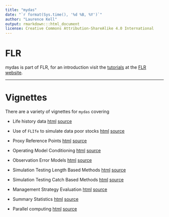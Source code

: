 ```yaml
---
title: "mydas"
date: "`r format(Sys.time(), '%d %B, %Y')`"
author: "Laurence Kell"
output: rmarkdown:::html_document
license: Creative Commons Attribution-ShareAlike 4.0 International
---
```


# FLR

mydas is part of FLR, for an introduction visit the [tutorials](http://www.flr-project.org/#tutorials) at the [FLR website](http://flr-project.org).

---------------


# Vignettes

There are a variety of vignettes for `mydas` covering

- Life history data [html](    https://3o2y9wugzp1kfxr5hvzgzq-on.drv.tw/MyDas/doc/html/mydas_data.html)  [source]()

- Use of `FLIfe` to simulate data poor stocks [html](http://www.flr-project.org/doc/Using_information_on_life_history_relationships.html) [source](https://github.com/flr/doc/blob/master/Life_history_relationships.Rmd)

- Proxy Reference Points [html](https://3o2y9wugzp1kfxr5hvzgzq-on.drv.tw/MyDas/doc/html/mydas_proxies.html) [source](mydas_proxies.Rmd)

- Operating Model Conditioning [html](https://drive.google.com/drive/folders/1DhzQ2mQ52rcaRwq8J7q4fSuFVoehF8DK?usp=sharing/mydas_conditioning.html) [source](mydas_conditioning.Rmd)

- Observation Error Models  [html](https://3o2y9wugzp1kfxr5hvzgzq-on.drv.tw/MyDas/doc/html/mydas_oem.html)  [source](mydas_oem.Rmd)

- Simulation Testing Length Based Methods [html](https://3o2y9wugzp1kfxr5hvzgzq-on.drv.tw/MyDas/doc/html/mydas-.html) [source](mydas_lbspr.Rmd)

- Simulation Testing Catch Based Methods [html](https://3o2y9wugzp1kfxr5hvzgzq-on.drv.tw/MyDas/doc/html/mydas-.html) [source](mydas_sra.Rmd)

- Management Strategy Evaluation [html](https://3o2y9wugzp1kfxr5hvzgzq-on.drv.tw/MyDas/doc/html/mydas-.html) [source](mydas_mse.Rmd)

- Summary Statistics  [html](https://3o2y9wugzp1kfxr5hvzgzq-on.drv.tw/MyDas/doc/html/mydas_performance.html) [source](mydas_performance.Rmd)

- Parallel computing  [html](https://3o2y9wugzp1kfxr5hvzgzq-on.drv.tw/MyDas/doc/html/mydas_parallel.html)  [source](mydas_parallel.Rmd)

